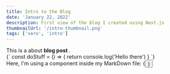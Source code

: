 ---
title: Intro to the Blog
date: 'January 22, 2022'
description: First view of the blog I created using Next.js
thumbnailUrl: '/intro-thumbnail.png'
tags: ['vero', 'intro']
---
<div>
  This is a about <strong> blog post </strong>. <br/>
</div>

<SyntaxHighlighter language="javascript">
  {`
    const doStuff = () => {
      return console.log('Hello there')
    }
  `}
</SyntaxHighlighter>

<div>Here, I'm using a component inside my MarkDown file:
    {<Button text={"Click me"}/>}
</div>